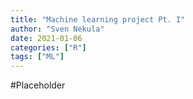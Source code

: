 ```yaml
---
title: "Machine learning project Pt. I"
author: "Sven Nekula"
date: 2021-01-06
categories: ["R"]
tags: ["ML"]
---
```


#Placeholder